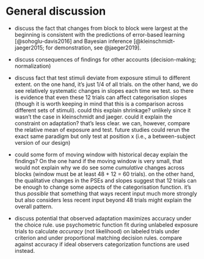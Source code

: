 <!-- Do NOT knit this document. It is part of a larger document. Instead knit the main document (my-apa-formatted-article) -->

# General discussion
 
 + discuss the fact that changes from block to block were largest at the beginning is consistent with the predictions of error-based learning [@sohoglu-davis2016] and Bayesian inference [@kleinschmidt-jaeger2015; for demonstration, see @jaeger2019].
 + discuss consequences of findings for other accounts (decision-making; normalization)
 
 + discuss fact that test stimuli deviate from exposure stimuli to different extent.  on the one hand, it's just 1/4 of all trials. on the other hand, we do see relatively systematic changes in slopes each time we test. so there is evidence that even these 12 trials can affect categorisation slopes (though it is worth keeping in mind that this is a comparison across different sets of stimuli). could this explain shrinkage? unlikely since it wasn't the case in kleinschmidt and jaeger. could it explain the constraint on adaptation? that's less clear. we can, however, compare the relative mean of exposure and test. future studies could rerun the exact same paradigm but only test at position x (i.e., a between-subject version of our design)
 
 + could some form of moving window with historical decay explain the findings? On the one hand if the moving window is very small, that would not explain why we do see some *cumulative* changes across blocks (window must be at least 48 + 12 = 60 trials). on the other hand, the qualitative changes in the PSEs and slopes suggest that 12 trials can be enough to change some aspects of the categorisation function. it's thus *possible* that something that ways recent input much more strongly but also considers less recent input beyond 48 trials might explain the overall pattern.
 
<!-- TO DO: take note to make test stimuli relative to exposure stims in your next experiment? -->
 
 + discuss potential that observed adaptation maximizes accuracy under the choice rule. use psychometric function fit during unlabeled exposure trials to calculate *accuracy* (not likelihood) on labeled trials under criterion and under proportional matching decision rules. compare against accuracy if ideal observers categorization functions are used instead.




